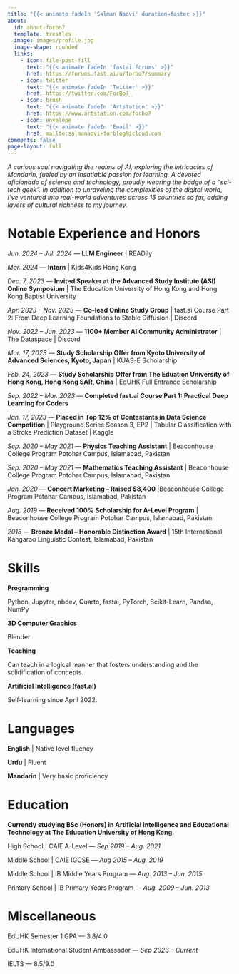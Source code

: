 ```yaml
---
title: "{{< animate fadeIn 'Salman Naqvi' duration=faster >}}"
about:
  id: about-forbo7
  template: trestles
  image: images/profile.jpg
  image-shape: rounded
  links:
    - icon: file-post-fill
      text: "{{< animate fadeIn 'fastai Forums' >}}"
      href: https://forums.fast.ai/u/forbo7/summary
    - icon: twitter
      text: "{{< animate fadeIn 'Twitter' >}}"
      href: https://twitter.com/ForBo7_
    - icon: brush
      text: "{{< animate fadeIn 'Artstation' >}}"
      href: https://www.artstation.com/forbo7
    - icon: envelope
      text: "{{< animate fadeIn 'Email' >}}"
      href: mailto:salmanaqvi+forblog@icloud.com
comments: false
page-layout: full
---
```


:::{.animate__animated .animate__slideInRight .animate__faster}
*A curious soul navigating the realms of AI, exploring the intricacies of Mandarin, fueled by an insatiable passion for learning. A devoted aficionado of science and technology, proudly wearing the badge of a “sci-tech geek”. In addition to unraveling the complexities of the digital world, I've ventured into real-world adventures across 15 countries so far, adding layers of cultural richness to my journey.*
:::

::::{.animate__animated .animate__slideInUp .animate__faster}
:::{.panel-tabset}

# Notable Experience and Honors

*Jun. 2024 – Jul. 2024* — **LLM Engineer** | READily

*Mar. 2024* — **Intern** | Kids4Kids Hong Kong

*Dec. 7, 2023* — **Invited Speaker at the Advanced Study Institute (ASI) Online Symposium** | The Education University of Hong Kong and Hong Kong Baptist University

*Apr. 2023 – Nov. 2023* — **Co-lead Online Study Group** | fast.ai Course Part 2: From Deep Learning Foundations to Stable Diffusion | Discord

*Nov. 2022 – Jun. 2023* — **1100+ Member AI Community Administrator** | The Dataspace | Discord

*Mar. 17, 2023* — **Study Scholarship Offer from Kyoto University of Advanced Sciences, Kyoto, Japan** | KUAS-E Scholarship

*Feb. 24, 2023* — **Study Scholarship Offer from The Eduation University of Hong Kong, Hong Kong SAR, China** | EdUHK Full Entrance Scholarship

*Sep. 2022 – Mar. 2023* — **Completed fast.ai Course Part 1: Practical Deep Learning for Coders**

*Jan. 17, 2023* — **Placed in Top 12% of Contestants in Data Science Competition** | Playground Series Season 3, EP2 | Tabular Classification with a Stroke Prediction Dataset | Kaggle

*Sep. 2020 – May 2021* — **Physics Teaching Assistant** | Beaconhouse College Program Potohar Campus, Islamabad, Pakistan

*Sep. 2020 – May 2021* — **Mathematics Teaching Assistant** | Beaconhouse College Program Potohar Campus, Islamabad, Pakistan

*Jan. 2020* —  **Concert Marketing – Raised $8,400** |Beaconhouse College Program Potohar Campus, Islamabad, Pakistan

*Aug. 2019* — **Received 100% Scholarship for A-Level Program** | Beaconhouse College Program Potohar Campus, Islamabad, Pakistan

*2018* — **Bronze Medal – Honorable Distinction Award** | 15th International Kangaroo Linguistic Contest, Islamabad, Pakistan

# Skills

**Programming**

Python, Jupyter, nbdev, Quarto, fastai, PyTorch, Scikit-Learn, Pandas, NumPy

**3D Computer Graphics**

Blender

**Teaching**

Can teach in a logical manner that fosters understanding and the solidification of concepts.

**Artificial Intelligence (fast.ai)**

Self-learning since April 2022.

# Languages

**English** | Native level fluency

**Urdu** | Fluent

**Mandarin** | Very basic proficiency

:::

:::{.panel-tabset}

# Education

**Currently studying BSc (Honors) in Artificial Intelligence and Educational Technology at The Education University of Hong Kong.**

High School | CAIE A-Level — *Sep 2019 – Aug. 2021*

Middle School | CAIE IGCSE — *Aug 2015 – Aug. 2019*

Middle School | IB Middle Years Program — *Aug. 2013 – Jun. 2015*

Primary School | IB Primary Years Program — *Aug. 2009 – Jun. 2013*

# Miscellaneous

EdUHK Semester 1 GPA — 3.8/4.0

EdUHK International Student Ambassador — *Sep 2023 – Current*

IELTS — 8.5/9.0

:::
::::

<br></br>
<br></br>
